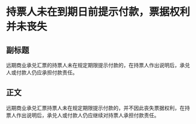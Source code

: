 # 持票人未在到期日前提示付款，票据权利并未丧失
## 副标题
远期商业承兑汇票的持票人未在规定期限提示付款的，在持票人作出说明后，承兑人或付款人仍应承担付款责任。
## 正文
远期商业承兑汇票持票人未在规定期限提示付款的，并不因此丧失票据权利，在持票人作出说明后，承兑人或付款人仍应继续对持票人承担付款责任。
